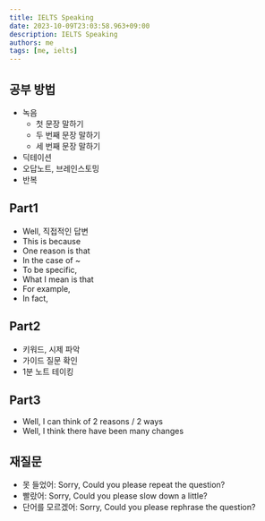 ```yaml
---
title: IELTS Speaking
date: 2023-10-09T23:03:58.963+09:00
description: IELTS Speaking
authors: me
tags: [me, ielts]
---
```


## 공부 방법

- 녹음
  - 첫 문장 말하기
  - 두 번째 문장 말하기
  - 세 번째 문장 말하기
- 딕테이션
- 오답노트, 브레인스토밍
- 반복

## Part1

- Well, 직접적인 답변
- This is because
- One reason is that
- In the case of ~
- To be specific,
- What I mean is that
- For example,
- In fact,

## Part2

- 키워드, 시제 파악
- 가이드 질문 확인
- 1분 노트 테이킹

## Part3

- Well, I can think of 2 reasons / 2 ways
- Well, I think there have been many changes

## 재질문

- 못 들었어: Sorry, Could you please repeat the question?
- 빨랐어: Sorry, Could you please slow down a little?
- 단어를 모르겠어: Sorry, Could you please rephrase the question?
